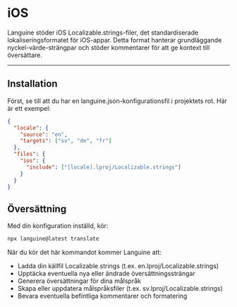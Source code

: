 # iOS

Languine stöder iOS Localizable.strings-filer, det standardiserade lokaliseringsformatet för iOS-appar. Detta format hanterar grundläggande nyckel-värde-strängpar och stöder kommentarer för att ge kontext till översättare.

---

## Installation

Först, se till att du har en languine.json-konfigurationsfil i projektets rot. Här är ett exempel:

```json
{
  "locale": {
    "source": "en",
    "targets": ["sv", "de", "fr"]
  },
  "files": {
    "ios": {
      "include": ["[locale].lproj/Localizable.strings"]
    }
  }
}
```

## Översättning

Med din konfiguration inställd, kör:

```bash
npx languine@latest translate
```

När du kör det här kommandot kommer Languine att:

- Ladda din källfil Localizable.strings (t.ex. en.lproj/Localizable.strings)
- Upptäcka eventuella nya eller ändrade översättningssträngar
- Generera översättningar för dina målspråk
- Skapa eller uppdatera målspråksfiler (t.ex. sv.lproj/Localizable.strings)
- Bevara eventuella befintliga kommentarer och formatering
